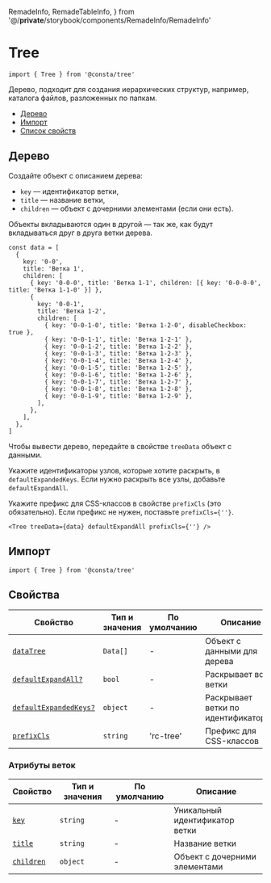 
  RemadeInfo,
  RemadeTableInfo,
} from '@/__private__/storybook/components/RemadeInfo/RemadeInfo'

# Tree

```tsx
import { Tree } from '@consta/tree'
```

Дерево, подходит для создания иерархических структур,
например, каталога файлов, разложенных по папкам.

<RemadeInfo
  commponentName="Tree"
  apiUrl="https://github.com/react-component/tree"
  libraryName="rc-tree"
/>

- [Дерево](#дерево)
- [Импорт](#импорт)
- [Список свойств](#свойства)

## Дерево

Создайте объект с описанием дерева:

- `key` — идентификатор ветки,
- `title` — название ветки,
- `children` — объект с дочерними элементами (если они есть).

Объекты вкладываются один в другой — так же, как будут вкладываться друг в друга ветки дерева.

```tsx
const data = [
  {
    key: '0-0',
    title: 'Ветка 1',
    children: [
      { key: '0-0-0', title: 'Ветка 1-1', children: [{ key: '0-0-0-0', title: 'Ветка 1-1-0' }] },
      {
        key: '0-0-1',
        title: 'Ветка 1-2',
        children: [
          { key: '0-0-1-0', title: 'Ветка 1-2-0', disableCheckbox: true },
          { key: '0-0-1-1', title: 'Ветка 1-2-1' },
          { key: '0-0-1-2', title: 'Ветка 1-2-2' },
          { key: '0-0-1-3', title: 'Ветка 1-2-3' },
          { key: '0-0-1-4', title: 'Ветка 1-2-4' },
          { key: '0-0-1-5', title: 'Ветка 1-2-5' },
          { key: '0-0-1-6', title: 'Ветка 1-2-6' },
          { key: '0-0-1-7', title: 'Ветка 1-2-7' },
          { key: '0-0-1-8', title: 'Ветка 1-2-8' },
          { key: '0-0-1-9', title: 'Ветка 1-2-9' },
        ],
      },
    ],
  },
]
```

Чтобы вывести дерево, передайте в свойстве `treeData` объект с данными.

Укажите идентификаторы узлов, которые хотите раскрыть, в `defaultExpandedKeys`. Если нужно раскрыть все узлы, добавьте `defaultExpandAll`.

Укажите префикс для CSS-классов в свойстве `prefixCls` (это обязательно). Если префикс не нужен, поставьте `prefixCls={''}`.

```tsx
<Tree treeData={data} defaultExpandAll prefixCls={''} />
```

<TreeExample />

## Импорт

```tsx
import { Tree } from '@consta/tree'
```

## Свойства

<RemadeTableInfo apiUrl="https://github.com/react-component/tree" />

| Свойство                          | Тип и значения | По умолчанию | Описание                            |
| --------------------------------- | -------------- | ------------ | ----------------------------------- |
| [`dataTree`](#дерево)             | `Data[]`       | -            | Объект с данными для дерева         |
| [`defaultExpandAll?`](#дерево)    | `bool`         | -            | Раскрывает все ветки                |
| [`defaultExpandedKeys?`](#дерево) | `object`       | -            | Раскрывает ветки по идентификаторам |
| [`prefixCls`](#дерево)            | `string`       | 'rc-tree'    | Префикс для CSS-классов             |

### Атрибуты веток

| Свойство              | Тип и значения | По умолчанию | Описание                       |
| --------------------- | -------------- | ------------ | ------------------------------ |
| [`key`](#дерево)      | `string`       | -            | Уникальный идентификатор ветки |
| [`title`](#дерево)    | `string`       | -            | Название ветки                 |
| [`children`](#дерево) | `object`       | -            | Объект с дочерними элементами  |
